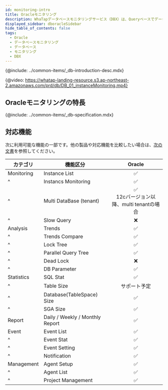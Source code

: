 ```yaml
---
id: monitoring-intro
title: Oracleモニタリング
description: WhaTapデータベースモニタリングサービス（DBX）は、Queryベースでデータを収集し、性能モニタリングサービスを提供します。
displayed_sidebar: dboracleSidebar
hide_table_of_contents: false
tags:
  - Oracle
  - データベースモニタリング
  - データベース
  - モニタリング
  - DBX
---
```



{@include: ../common-items/_db-introduction-desc.mdx} 

{@video: https://whatap-landing-resource.s3.ap-northeast-2.amazonaws.com/prd/db/DB_01_instanceMonitoring.mp4}

## Oracleモニタリングの特長

<Xclude product='mysql-rds'>
  <CommonCont />
</Xclude>

<InDoc product='mysql-rds'>
  <RdsCont/>
</InDoc>

{@include: ../common-items/_db-specification.mdx}

## 対応機能

次に利用可能な機能の一部です。他の製品や対応機能を比較したい場合は、[次の文書](../support-env#compare-db)を参照してください。

| カテゴリ       | 機能区分                            |                             Oracle                             |
| ---------- | ------------------------------- | :------------------------------------------------------------: |
| Monitoring | Instance List                   |                 <span class='emoji-ok'>✅</span>                |
| ^          | Instancs Monitoring             |                 <span class='emoji-ok'>✅</span>                |
| ^          | Multi DataBase (tenant)         | <span class='emoji-ok'>✅</span><br/>12cバージョン以降、multi tenantの場合 |
| ^          | Slow Query                      |                 <span class='emoji-no'>❌</span>                |
| Analysis   | Trends                          |                 <span class='emoji-ok'>✅</span>                |
| ^          | Trends Compare                  |                 <span class='emoji-ok'>✅</span>                |
| ^          | Lock Tree                       |                 <span class='emoji-ok'>✅</span>                |
| ^          | Parallel Query Tree             |                 <span class='emoji-ok'>✅</span>                |
| ^          | Dead Lock                       |                 <span class='emoji-no'>❌</span>                |
| ^          | DB Parameter                    |                 <span class='emoji-ok'>✅</span>                |
| Statistics | SQL Stat                        |                 <span class='emoji-ok'>✅</span>                |
| ^          | Table Size                      |                             サポート予定                             |
| ^          | Database(TableSpace) Size       |                 <span class='emoji-ok'>✅</span>                |
| ^          | SGA Size                        |                 <span class='emoji-ok'>✅</span>                |
| Report     | Daily / Weekly / Monthly Report |                 <span class='emoji-ok'>✅</span>                |
| Event      | Event List                      |                 <span class='emoji-ok'>✅</span>                |
| ^          | Event Stat                      |                 <span class='emoji-ok'>✅</span>                |
| ^          | Event Setting                   |                 <span class='emoji-ok'>✅</span>                |
| ^          | Notification                    |                 <span class='emoji-ok'>✅</span>                |
| Management | Agent Setup                     |                 <span class='emoji-ok'>✅</span>                |
| ^          | Agent List                      |                 <span class='emoji-ok'>✅</span>                |
| ^          | Project Management              |                 <span class='emoji-ok'>✅</span>                |
